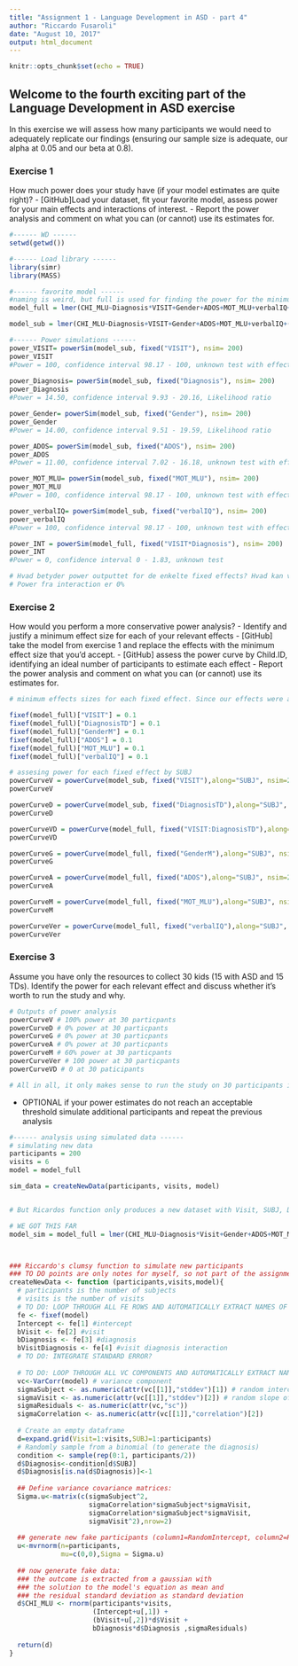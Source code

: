 ```yaml
---
title: "Assignment 1 - Language Development in ASD - part 4"
author: "Riccardo Fusaroli"
date: "August 10, 2017"
output: html_document
---
```


```r
knitr::opts_chunk$set(echo = TRUE)
```

## Welcome to the fourth exciting part of the Language Development in ASD exercise

In this exercise we will assess how many participants we would need to adequately replicate our findings (ensuring our sample size is adequate, our alpha at 0.05 and our beta at 0.8).

### Exercise 1

How much power does your study have (if your model estimates are quite right)?
- [GitHub]Load your dataset, fit your favorite model, assess power for your main effects and interactions of interest.
- Report the power analysis and comment on what you can (or cannot) use its estimates for.

```r
#------ WD ------
setwd(getwd())

#------ Load library ------ 
library(simr)
library(MASS)

#------ favorite model ------
#naming is weird, but full is used for finding the power for the minimum effect size of interest, sub for power calculation
model_full = lmer(CHI_MLU~Diagnosis*VISIT+Gender+ADOS+MOT_MLU+verbalIQ+(1+VISIT|SUBJ),full_data)

model_sub = lmer(CHI_MLU~Diagnosis+VISIT+Gender+ADOS+MOT_MLU+verbalIQ+(1+VISIT|SUBJ),full_data)

#------ Power simulations ------
power_VISIT= powerSim(model_sub, fixed("VISIT"), nsim= 200)
power_VISIT
#Power = 100, confidence interval 98.17 - 100, unknown test with effect size = 0.19
 
power_Diagnosis= powerSim(model_sub, fixed("Diagnosis"), nsim= 200)
power_Diagnosis
#Power = 14.50, confidence interval 9.93 - 20.16, Likelihood ratio

power_Gender= powerSim(model_sub, fixed("Gender"), nsim= 200)
power_Gender
#Power = 14.00, confidence interval 9.51 - 19.59, Likelihood ratio

power_ADOS= powerSim(model_sub, fixed("ADOS"), nsim= 200)
power_ADOS
#Power = 11.00, confidence interval 7.02 - 16.18, unknown test with effect size = -0.015

power_MOT_MLU= powerSim(model_sub, fixed("MOT_MLU"), nsim= 200)
power_MOT_MLU
#Power = 100, confidence interval 98.17 - 100, unknown test with effect size = 0.34

power_verbalIQ= powerSim(model_sub, fixed("verbalIQ"), nsim= 200)
power_verbalIQ
#Power = 100, confidence interval 98.17 - 100, unknown test with effect size = 0.063

power_INT = powerSim(model_full, fixed("VISIT*Diagnosis"), nsim= 200)
power_INT
#Power = 0, confidence interval 0 - 1.83, unknown test

# Hvad betyder power outputtet for de enkelte fixed effects? Hvad kan vi bruge det til?
# Power fra interaction er 0%
```


### Exercise 2

How would you perform a more conservative power analysis?
- Identify and justify a minimum effect size for each of your relevant effects
- [GitHub] take the model from exercise 1 and replace the effects with the minimum effect size that you'd accept.
- [GitHub] assess the power curve by Child.ID, identifying an ideal number of participants to estimate each effect
- Report the power analysis and comment on what you can (or cannot) use its estimates for.

```r

# minimum effects sizes for each fixed effect. Since our effects were already very small, we just used 0.1 for all of them.

fixef(model_full)["VISIT"] = 0.1
fixef(model_full)["DiagnosisTD"] = 0.1
fixef(model_full)["GenderM"] = 0.1
fixef(model_full)["ADOS"] = 0.1
fixef(model_full)["MOT_MLU"] = 0.1
fixef(model_full)["verbalIQ"] = 0.1

# assesing power for each fixed effect by SUBJ
powerCurveV = powerCurve(model_sub, fixed("VISIT"),along="SUBJ", nsim=20)
powerCurveV

powerCurveD = powerCurve(model_sub, fixed("DiagnosisTD"),along="SUBJ", nsim=20)
powerCurveD

powerCurveVD = powerCurve(model_full, fixed("VISIT:DiagnosisTD"),along="SUBJ", nsim=20)
powerCurveVD

powerCurveG = powerCurve(model_full, fixed("GenderM"),along="SUBJ", nsim=20)
powerCurveG

powerCurveA = powerCurve(model_full, fixed("ADOS"),along="SUBJ", nsim=20)
powerCurveA

powerCurveM = powerCurve(model_full, fixed("MOT_MLU"),along="SUBJ", nsim=20)
powerCurveM

powerCurveVer = powerCurve(model_full, fixed("verbalIQ"),along="SUBJ", nsim=20)
powerCurveVer

```


### Exercise 3

Assume you have only the resources to collect 30 kids (15 with ASD and 15 TDs). Identify the power for each relevant effect and discuss whether it's worth to run the study and why.

```r

# Outputs of power analysis
powerCurveV # 100% power at 30 particpants
powerCurveD # 0% power at 30 particpants
powerCurveG # 0% power at 30 particpants
powerCurveA # 0% power at 30 particpants
powerCurveM # 60% power at 30 particpants
powerCurveVer # 100 power at 30 particpants
powerCurveVD # 0 at 30 paticipants

# All in all, it only makes sense to run the study on 30 participants if we were interested in only visit, gender and verbal IQ. Since we're interested in the effect of diagnosis, the study should't be run.

```


- OPTIONAL if your power estimates do not reach an acceptable threshold simulate additional participants and repeat the previous analysis

```r
#------ analysis using simulated data ------
# simulating new data
participants = 200
visits = 6
model = model_full

sim_data = createNewData(participants, visits, model)


# But Ricardos function only produces a new dataset with Visit, SUBJ, Diagnosis, CHI_MLU

# WE GOT THIS FAR
model_sim = model_full = lmer(CHI_MLU~Diagnosis*Visit+Gender+ADOS+MOT_MLU+verbalIQ+(1+VISIT|SUBJ),sim_data)



### Riccardo's clumsy function to simulate new participants
### TO DO points are only notes for myself, so not part of the assignment
createNewData <- function (participants,visits,model){
  # participants is the number of subjects
  # visits is the number of visits
  # TO DO: LOOP THROUGH ALL FE ROWS AND AUTOMATICALLY EXTRACT NAMES OF FIXED EFFECTS AND ESTIMATES
  fe <- fixef(model)
  Intercept <- fe[1] #intercept
  bVisit <- fe[2] #visit
  bDiagnosis <- fe[3] #diagnosis
  bVisitDiagnosis <- fe[4] #visit diagnosis interaction
  # TO DO: INTEGRATE STANDARD ERROR?
  
  # TO DO: LOOP THROUGH ALL VC COMPONENTS AND AUTOMATICALLY EXTRACT NAMES OF EFFECTS AND ESTIMATES
  vc<-VarCorr(model) # variance component
  sigmaSubject <- as.numeric(attr(vc[[1]],"stddev")[1]) # random intercept by subject
  sigmaVisit <- as.numeric(attr(vc[[1]],"stddev")[2]) # random slope of visit over subject
  sigmaResiduals <- as.numeric(attr(vc,"sc"))
  sigmaCorrelation <- as.numeric(attr(vc[[1]],"correlation")[2])
  
  # Create an empty dataframe
  d=expand.grid(Visit=1:visits,SUBJ=1:participants)
  # Randomly sample from a binomial (to generate the diagnosis)
  condition <- sample(rep(0:1, participants/2))
  d$Diagnosis<-condition[d$SUBJ]
  d$Diagnosis[is.na(d$Diagnosis)]<-1
  
  ## Define variance covariance matrices:
  Sigma.u<-matrix(c(sigmaSubject^2,
                    sigmaCorrelation*sigmaSubject*sigmaVisit,
                    sigmaCorrelation*sigmaSubject*sigmaVisit,
                    sigmaVisit^2),nrow=2)
  
  ## generate new fake participants (column1=RandomIntercept, column2=RandomSlope)
  u<-mvrnorm(n=participants,
             mu=c(0,0),Sigma = Sigma.u)
  
  ## now generate fake data:
  ### the outcome is extracted from a gaussian with
  ### the solution to the model's equation as mean and
  ### the residual standard deviation as standard deviation 
  d$CHI_MLU <- rnorm(participants*visits,
                     (Intercept+u[,1]) +
                     (bVisit+u[,2])*d$Visit + 
                     bDiagnosis*d$Diagnosis ,sigmaResiduals)  
  
  return(d)
}


```

